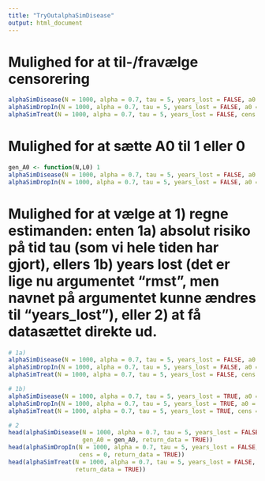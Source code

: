 ```yaml
---
title: "TryOutalphaSimDisease"
output: html_document
---
```


# Mulighed for at til-/fravælge censorering

```r
alphaSimDisease(N = 1000, alpha = 0.7, tau = 5, years_lost = FALSE, a0 = 1, cens = 0)
alphaSimDropIn(N = 1000, alpha = 0.7, tau = 5, years_lost = FALSE, a0 = 1, cens = 0)
alphaSimTreat(N = 1000, alpha = 0.7, tau = 5, years_lost = FALSE, cens = 0)
```
# Mulighed for at sætte A0 til 1 eller 0 

```r
gen_A0 <- function(N,L0) 1
alphaSimDisease(N = 1000, alpha = 0.7, tau = 5, years_lost = FALSE, a0 = 1, gen_A0 = gen_A0)
alphaSimDropIn(N = 1000, alpha = 0.7, tau = 5, years_lost = FALSE, a0 = 1, cens = 0, gen_A0 = gen_A0)
```


# Mulighed for at vælge at 1) regne estimanden: enten 1a) absolut risiko på tid tau (som vi hele tiden har gjort), ellers 1b) years lost (det er lige nu argumentet "rmst", men navnet på argumentet kunne ændres til "years_lost"), eller 2) at få datasættet direkte ud. 

```r
# 1a)
alphaSimDisease(N = 1000, alpha = 0.7, tau = 5, years_lost = FALSE, a0 = 1, gen_A0 = gen_A0)
alphaSimDropIn(N = 1000, alpha = 0.7, tau = 5, years_lost = FALSE, a0 = 1, cens = 0)
alphaSimTreat(N = 1000, alpha = 0.7, tau = 5, years_lost = FALSE, cens = 0)

# 1b)
alphaSimDisease(N = 1000, alpha = 0.7, tau = 5, years_lost = TRUE, a0 = 1, gen_A0 = gen_A0)
alphaSimDropIn(N = 1000, alpha = 0.7, tau = 5, years_lost = TRUE, a0 = 1, cens = 0)
alphaSimTreat(N = 1000, alpha = 0.7, tau = 5, years_lost = TRUE, cens = 0)

# 2
head(alphaSimDisease(N = 1000, alpha = 0.7, tau = 5, years_lost = FALSE, a0 = 1, 
                     gen_A0 = gen_A0, return_data = TRUE))
head(alphaSimDropIn(N = 1000, alpha = 0.7, tau = 5, years_lost = FALSE, a0 = 1, 
                    cens = 0, return_data = TRUE))
head(alphaSimTreat(N = 1000, alpha = 0.7, tau = 5, years_lost = FALSE, cens = 0, 
                   return_data = TRUE))
```

